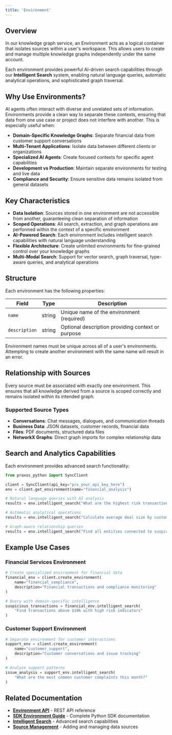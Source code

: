 ```yaml
---
title: 'Environment'
---
```


## Overview
In our knowledge graph service, an Environment acts as a logical container that isolates sources within a user's workspace. This allows users to create and manage multiple knowledge graphs independently under the same account.

Each environment provides powerful AI-driven search capabilities through our **Intelligent Search** system, enabling natural language queries, automatic analytical operations, and sophisticated graph traversal.

## Why Use Environments?
AI agents often interact with diverse and unrelated sets of information. Environments provide a clean way to separate these contexts, ensuring that data from one use case or project does not interfere with another. This is especially useful when:

- **Domain-Specific Knowledge Graphs**: Separate financial data from customer support conversations
- **Multi-Tenant Applications**: Isolate data between different clients or organizations  
- **Specialized AI Agents**: Create focused contexts for specific agent capabilities
- **Development vs Production**: Maintain separate environments for testing and live data
- **Compliance and Security**: Ensure sensitive data remains isolated from general datasets

## Key Characteristics
- **Data Isolation**: Sources stored in one environment are not accessible from another, guaranteeing clean separation of information
- **Scoped Operations**: All search, extraction, and graph operations are performed within the context of a specific environment
- **AI-Powered Search**: Each environment includes intelligent search capabilities with natural language understanding
- **Flexible Architecture**: Create unlimited environments for fine-grained control over your knowledge graphs
- **Multi-Modal Search**: Support for vector search, graph traversal, type-aware queries, and analytical operations

## Structure
Each environment has the following properties:

| Field         | Type   | Description                                       |
| ------------- | ------ | ------------------------------------------------- |
| `name`        | string | Unique name of the environment (required)         |
| `description` | string | Optional description providing context or purpose |

<Warning>
Environment names must be unique across all of a user's environments. Attempting to create another environment with the same name will result in an error.
</Warning>

## Relationship with Sources
Every source must be associated with exactly one environment. This ensures that all knowledge derived from a source is scoped correctly and remains isolated within its intended graph.

### Supported Source Types
- **Conversations**: Chat messages, dialogues, and communication threads
- **Business Data**: JSON datasets, customer records, financial data
- **Files**: PDF documents, structured data files  
- **NetworkX Graphs**: Direct graph imports for complex relationship data

## Search and Analytics Capabilities

Each environment provides advanced search functionality:

```python
from praxos_python import SyncClient

client = SyncClient(api_key="prx_your_api_key_here")
env = client.get_environment(name="financial_analysis")

# Natural language queries with AI analysis
results = env.intelligent_search("What are the highest risk transactions this quarter?")

# Automatic analytical operations  
results = env.intelligent_search("Calculate average deal size by customer tier")

# Graph-aware relationship queries
results = env.intelligent_search("Find all entities connected to suspicious accounts")
```

## Example Use Cases

### Financial Services Environment
```python
# Create specialized environment for financial data
financial_env = client.create_environment(
    name="financial_compliance",
    description="Financial transactions and compliance monitoring"
)

# Query with domain-specific intelligence
suspicious_transactions = financial_env.intelligent_search(
    "Find transactions above $10k with high risk indicators"
)
```

### Customer Support Environment  
```python
# Separate environment for customer interactions
support_env = client.create_environment(
    name="customer_support", 
    description="Customer conversations and issue tracking"
)

# Analyze support patterns
issue_analysis = support_env.intelligent_search(
    "What are the most common customer complaints this month?"
)
```

## Related Documentation

- **[Environment API](/api-reference/endpoint/environment/get-environment)** - REST API reference
- **[SDK Environment Guide](/SDK/environment)** - Complete Python SDK documentation  
- **[Intelligent Search](/SDK/intelligent-search)** - Advanced search capabilities
- **[Source Management](/SDK/source)** - Adding and managing data sources



